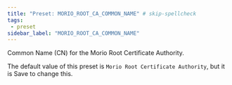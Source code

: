 ```yaml
---
title: "Preset: MORIO_ROOT_CA_COMMON_NAME" # skip-spellcheck
tags:
 - preset
sidebar_label: "MORIO_ROOT_CA_COMMON_NAME"
---
```


Common Name (CN) for the Morio Root Certificate Authority.

<Note>

The default value of this preset is `Morio Root Certificate Authority`, but it is <Label style="success">Save</Label> to change this.

</Note>
